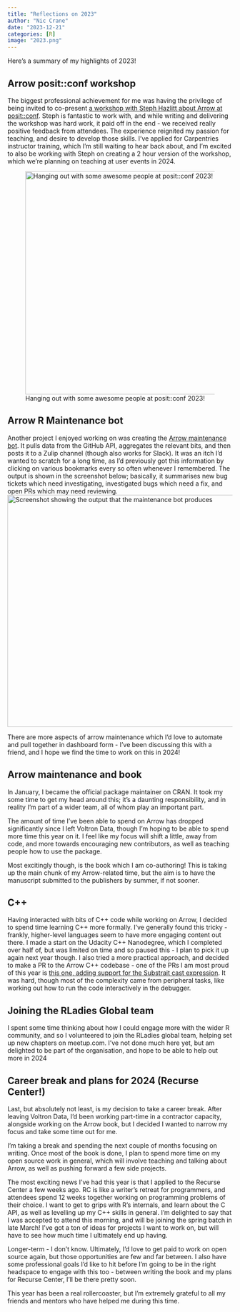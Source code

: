 ```yaml
---
title: "Reflections on 2023"
author: "Nic Crane"
date: "2023-12-21"
categories: [R]
image: "2023.png"
---
```


Here's a summary of my highlights of 2023!

## Arrow posit::conf workshop

The biggest professional achievement for me was having the privilege of being invited to co-present [a workshop with Steph Hazlitt about Arrow at posit::conf](https://github.com/posit-conf-2023/arrow).
Steph is fantastic to work with, and while writing and delivering the workshop was hard work, it paid off in the end - we received really positive feedback from attendees.
The experience reignited my passion for teaching, and desire to develop those skills.
I've applied for Carpentries instructor training, which I'm still waiting to hear back about, and I'm excited to also be working with Steph on creating a 2 hour version of the workshop, which we're planning on teaching at user events in 2024.

![Hanging out with some awesome people at posit::conf 2023!](posit_conf.jpg){width="500"}

## Arrow R Maintenance bot

Another project I enjoyed working on was creating the [Arrow maintenance bot](https://github.com/thisisnic/arrow_r_maintenance).
It pulls data from the GitHub API, aggregates the relevant bits, and then posts it to a Zulip channel (though also works for Slack).
It was an itch I'd wanted to scratch for a long time, as I'd previously got this information by clicking on various bookmarks every so often whenever I remembered.
The output is shown in the screenshot below; basically, it summarises new bug tickets which need investigating, investigated bugs which need a fix, and open PRs which may need reviewing.
![Screenshot showing the output that the maintenance bot produces](r_maintenance_bot.png){width="520"}

There are more aspects of arrow maintenance which I'd love to automate and pull together in dashboard form - I've been discussing this with a friend, and I hope we find the time to work on this in 2024!

## Arrow maintenance and book

In January, I became the official package maintainer on CRAN.
It took my some time to get my head around this; it's a daunting responsibility, and in reality I'm part of a wider team, all of whom play an important part.

The amount of time I've been able to spend on Arrow has dropped significantly since I left Voltron Data, though I'm hoping to be able to spend more time this year on it.
I feel like my focus will shift a little, away from code, and more towards encouraging new contributors, as well as teaching people how to use the package.

Most excitingly though, is the book which I am co-authoring!
This is taking up the main chunk of my Arrow-related time, but the aim is to have the manuscript submitted to the publishers by summer, if not sooner.

## C++

Having interacted with bits of C++ code while working on Arrow, I decided to spend time learning C++ more formally.
I've generally found this tricky - frankly, higher-level languages seem to have more engaging content out there.
I made a start on the Udacity C++ Nanodegree, which I completed over half of, but was limited on time and so paused this - I plan to pick it up again next year though.
I also tried a more practical approach, and decided to make a PR to the Arrow C++ codebase - one of the PRs I am most proud of this year is [this one, adding support for the Substrait cast expression](https://github.com/apache/arrow/pull/34050/).
It was hard, though most of the complexity came from peripheral tasks, like working out how to run the code interactively in the debugger.

## Joining the RLadies Global team

I spent some time thinking about how I could engage more with the wider R community, and so I volunteered to join the RLadies global team, helping set up new chapters on meetup.com.
I've not done much here yet, but am delighted to be part of the organisation, and hope to be able to help out more in 2024

## Career break and plans for 2024 (Recurse Center!)

Last, but absolutely not least, is my decision to take a career break.  After leaving Voltron Data, I'd been working part-time in a contractor capacity, alongside working on the Arrow book, but I decided I wanted to narrow my focus and take some time out for me.

I'm taking a break and spending the next couple of months focusing on writing.
Once most of the book is done, I plan to spend more time on my open source work in general, which will involve teaching and talking about Arrow, as well as pushing forward a few side projects.

The most exciting news I've had this year is that I applied to the Recurse Center a few weeks ago.
RC is like a writer's retreat for programmers, and attendees spend 12 weeks together working on programming problems of their choice.
I want to get to grips with R's internals, and learn about the C API, as well as levelling up my C++ skills in general.
I'm delighted to say that I was accepted to attend this morning, and will be joining the spring batch in late March!
I've got a ton of ideas for projects I want to work on, but will have to see how much time I ultimately end up having.

Longer-term - I don't know.
Ultimately, I'd love to get paid to work on open source again, but those opportunities are few and far between.  I also have some professional goals I'd like to hit before I'm going to be in the right headspace to engage with this too - between writing the book and my plans for Recurse Center, I'll be there pretty soon.

This year has been a real rollercoaster, but I'm extremely grateful to all my friends and mentors who have helped me during this time.

